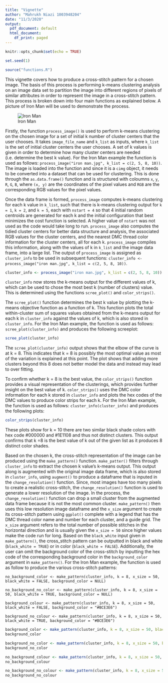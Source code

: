 ```yaml
---
title: "Vignette"
author: "Mahrukh Niazi 1003948204"
date: "11/3/2020"
output: 
  pdf_document: default
  html_document:
    df_print: paged
---
```


```r
knitr::opts_chunk$set(echo = TRUE)
```

```r
set.seed(1)

source("functions.R")
```

This vignette covers how to produce a cross-stitch pattern for a chosen image. The basis of this process is performing k-means clustering analysis on an image data set to partition the image into different regions of pixels of similar attributes in order to represent the image in a cross-stitch pattern. This process is broken down into four main functions as explained below. A picture of Iron Man will be used to demonstrate the process.

![Iron Man]("iron man.jpg")

Firstly, the function `process_image()` is used to perform k-means clustering on the chosen image for a set of initial k number of cluster centers that the user chooses. It takes `image_file_name` and `k_list` as inputs, where `k_list` is the set of initial cluster centers the user chooses. A set of k values is given in order to determine how many cluster centers are needed (i.e. determine the best k value). For the Iron Man example the function is used as follows: `process_image("iron man.jpg", k_list = c(2, 5, 8, 10))`. The image is loaded into the function and since it is a `cimg` object, it needs to be converted into a dataset that can be used for clustering. This is done through the `as.data.frame()` function and is structured with coloumns `x`, `y`, `R`, `G`, `B`, where `(x, y)` are the coordinates of the pixel values and `RGB` are the corresponding RGB values for the pixel values. 

Once the data frame is formed, `process_image` computes k-means clustering for each k value in `k_list`, such that there is k-means clustering output for `k = 1`, `k = 2`, and `k = 5`, each with `nstart = 4` so that 4 initial random centroids are generated for each k and the initial configuration that best minimizes the cost function is selected. A higher value of `nstart` was not used as the code would take long to run. `process_image` also computes the tidied cluster centers for better data structure and analysis, the associated RGB values for the cluster centers, and the nearest DMC thread color information for the cluster centers, all for each k. `process_image` compiles this information, along with the values of k in `k_list` and the image data frame, into a large list. The output of `process_image` is assigned as `cluster_info` to be used in subsequent functions: `cluster_info <- process_image("iron man.jpg", k_list = c(2, 5, 8, 10))`.


```r
cluster_info <- process_image("iron man.jpg", k_list = c(2, 5, 8, 10))
```


`cluster_info` now stores the k-means output for the different values of k, which can be used to chose the most best k (number of clusters) value. This is determined using the functions `scree_plot()` and `color_strips()`. 

The `scree_plot()` function determines the best k value by plotting the k-means objective function as a function of k. This function plots the total within-cluster sum of squares values obtained from the k-means output for each k in `cluster_info` against the values of k, which is also stored in `cluster_info`. For the Iron Man example, the function is used as follows: `scree_plot(cluster_info)` and produces the following screeplot:


```r
scree_plot(cluster_info)
```


The `scree_plot(cluster_info)` output shows that the elbow of the curve is at k = 8. This indicates that k = 8 is possibly the most optimal value as most of the variation is explained at this point. The plot shows that adding more clusters beyond this 8 does not better model the data and instead may lead to over fitting. 

To confirm whether k = 8 is the best value, the `color_strips()` function provides a visual representation of the clusterings, which provides further insight on the best value of k. `color_strips()` uses the DMC color information for each k stored in `cluster_info` and plots the hex codes of the DMC values to produce color strips for each k. For the Iron Man example, the function is used as follows: `cluster_info(cluster_info)` and produces the following plots:


```r
color_strips(cluster_info)
```


These plots show for k = 10 there are two similar black shade colors with hex code #000000 and #1E1108 and thus not distinct clusters. This output confirms that k =8 is the best value of k out of the given list as it produces 8 distinct color shades. 

Based on the chosen k, the cross-stitch representation of the image can be produced using the `make_pattern()` function. `make_patter()` filters through `cluster_info` to extract the chosen k value's k-means output. This output along is augmented with the original image data frame, which is also stored in `cluster_info`, using `augment()` to produce a dataframe that is inputed in the `change_resolution()` function. Since, most images have too many pixels to create a realistic cross-stitch, the `change_resolution()` function is used to generate a lower resolution of the image. In the process, the `change_resolution()` function can drop a small cluster from the augmented data frame because it is not the most common cluster. `make_pattern()` then uses this low resolution image dataframe and the `x_size` argument to create its cross-stitch pattern using `ggplot()` complete with a legend that has the DMC thread color name and number for each cluster, and a guide grid. The `x_size` argument refers to the total number of possible stitches in the horizontal direction and is usually given the `x_size = 50` since higher values make the code run for long. Based on the `black_white` input given in `make_pattern()`, the cross_stitch pattern can be outputted in black and white (`black_white = TRUE`) or in color (`black_white = FALSE`). Additionally, the user can omit the background color of the cross-stitch by inputting the hex code of the corresponding background color in the `background_color` argument in `make_pattern()`. For the Iron Man example, the function is used as follow to produce the various cross-stitch patterns:


`no_background_color <- make_pattern(cluster_info, k = 8, x_size = 50, black_white = FALSE, background_color = NULL)`

`no_background_no_color <- make_pattern(cluster_info, k = 8, x_size = 50, black_white = TRUE, background_color = NULL)`

`background_colour <- make_pattern(cluster_info, k = 8, x_size = 50, black_white = FALSE, background_color = "#BCE3E6")`

`background_no_colour <- make_pattern(cluster_info, k = 8, x_size = 50, black_white = TRUE, background_color = "#BCE3E6")`


```r
background_color <- make_pattern(cluster_info, k = 8, x_size = 50, black_white = FALSE, background_color = NULL)
background_color

background_no_color <- make_pattern(cluster_info, k = 8, x_size = 50, black_white = TRUE, background_color = NULL)
background_no_color

no_background_colour <- make_pattern(cluster_info, k = 8, x_size = 50, black_white = FALSE, background_color = "#BCE3E6")
no_background_colour

no_background_no_colour <- make_pattern(cluster_info, k = 8, x_size = 50, black_white = TRUE, background_color = "#BCE3E6")
no_background_no_colour
```


